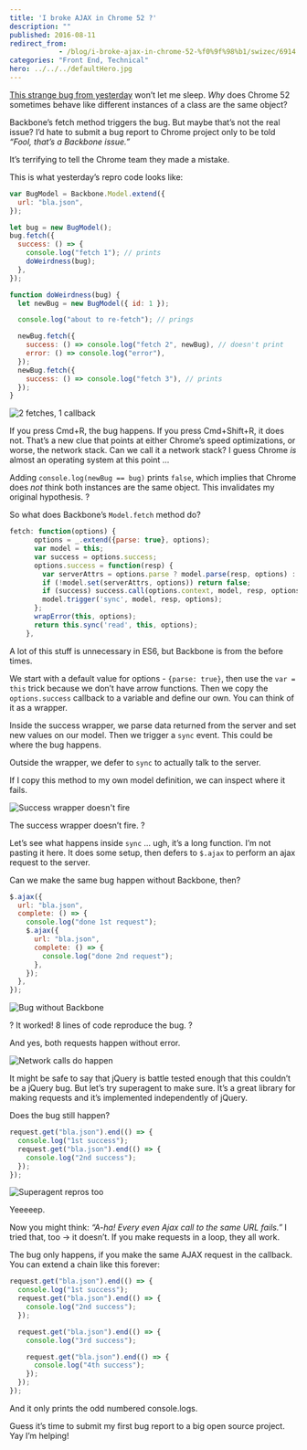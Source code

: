 ```yaml
---
title: 'I broke AJAX in Chrome 52 ?'
description: ""
published: 2016-08-11
redirect_from: 
            - /blog/i-broke-ajax-in-chrome-52-%f0%9f%98%b1/swizec/6914
categories: "Front End, Technical"
hero: ../../../defaultHero.jpg
---
```

[This strange bug from yesterday](https://swizec.com/blog/js-object-optimization-bug-in-chrome-52/swizec/6908) won’t let me sleep. _Why_ does Chrome 52 sometimes behave like different instances of a class are the same object?

Backbone’s fetch method triggers the bug. But maybe that’s not the real issue? I’d hate to submit a bug report to Chrome project only to be told _“Fool, that’s a Backbone issue.”_

It’s terrifying to tell the Chrome team they made a mistake.

This is what yesterday’s repro code looks like:

```javascript
var BugModel = Backbone.Model.extend({
  url: "bla.json",
});

let bug = new BugModel();
bug.fetch({
  success: () => {
    console.log("fetch 1"); // prints
    doWeirdness(bug);
  },
});

function doWeirdness(bug) {
  let newBug = new BugModel({ id: 1 });

  console.log("about to re-fetch"); // prings

  newBug.fetch({
    success: () => console.log("fetch 2", newBug), // doesn't print
    error: () => console.log("error"),
  });
  newBug.fetch({
    success: () => console.log("fetch 3"), // prints
  });
}
```

![2 fetches, 1 callback](./img/blog-wp-content-uploads-2016-08-chrome-eats-objects.gif)

If you press Cmd+R, the bug happens. If you press Cmd+Shift+R, it does not. That’s a new clue that points at either Chrome’s speed optimizations, or worse, the network stack. Can we call it a network stack? I guess Chrome _is_ almost an operating system at this point …

Adding `console.log(newBug == bug)` prints `false`, which implies that Chrome does _not_ think both instances are the same object. This invalidates my original hypothesis. ?

So what does Backbone’s `Model.fetch` method do?

```javascript
fetch: function(options) {
      options = _.extend({parse: true}, options);
      var model = this;
      var success = options.success;
      options.success = function(resp) {
        var serverAttrs = options.parse ? model.parse(resp, options) : resp;
        if (!model.set(serverAttrs, options)) return false;
        if (success) success.call(options.context, model, resp, options);
        model.trigger('sync', model, resp, options);
      };
      wrapError(this, options);
      return this.sync('read', this, options);
    },
```

A lot of this stuff is unnecessary in ES6, but Backbone is from the before times.

We start with a default value for options - `{parse: true}`, then use the `var = this` trick because we don’t have arrow functions. Then we copy the `options.success` callback to a variable and define our own. You can think of it as a wrapper.

Inside the success wrapper, we parse data returned from the server and set new values on our model. Then we trigger a `sync` event. This could be where the bug happens.

Outside the wrapper, we defer to `sync` to actually talk to the server.

If I copy this method to my own model definition, we can inspect where it fails.

![Success wrapper doesn&#x27;t fire](./img/blog-wp-content-uploads-2016-08-success-wrapper.gif)

The success wrapper doesn’t fire. ?

Let’s see what happens inside `sync` … ugh, it’s a long function. I’m not pasting it here. It does some setup, then defers to `$.ajax` to perform an ajax request to the server.

Can we make the same bug happen without Backbone, then?

```javascript
$.ajax({
  url: "bla.json",
  complete: () => {
    console.log("done 1st request");
    $.ajax({
      url: "bla.json",
      complete: () => {
        console.log("done 2nd request");
      },
    });
  },
});
```

![Bug without Backbone](./img/blog-wp-content-uploads-2016-08-purer-bug.gif)

? It worked! 8 lines of code reproduce the bug. ?

And yes, both requests happen without error.

![Network calls do happen](./img/blog-wp-content-uploads-2016-08-bug-network.gif)

It might be safe to say that jQuery is battle tested enough that this couldn’t be a jQuery bug. But let’s try superagent to make sure. It’s a great library for making requests and it’s implemented independently of jQuery.

Does the bug still happen?

```javascript
request.get("bla.json").end(() => {
  console.log("1st success");
  request.get("bla.json").end(() => {
    console.log("2nd success");
  });
});
```

![Superagent repros too](./img/blog-wp-content-uploads-2016-08-superagent-bug.gif)

Yeeeeep.

Now you might think: _“A-ha! Every even Ajax call to the same URL fails.”_ I tried that, too -&gt; it doesn’t. If you make requests in a loop, they all work.

The bug only happens, if you make the same AJAX request in the callback. You can extend a chain like this forever:

```javascript
request.get("bla.json").end(() => {
  console.log("1st success");
  request.get("bla.json").end(() => {
    console.log("2nd success");
  });

  request.get("bla.json").end(() => {
    console.log("3rd success");

    request.get("bla.json").end(() => {
      console.log("4th success");
    });
  });
});
```

And it only prints the odd numbered console.logs.

Guess it’s time to submit my first bug report to a big open source project. Yay I’m helping!